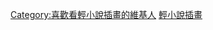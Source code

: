 {{Userbox
  |id = {{lang|ja|イラ<br>スト}}
  |id-c = #FFFFFF
  |id-s = 11
  |info = 這個用戶喜歡欣賞'''[[輕小說]]的插畫'''。
  |info-c = #FF9999
  |info-s = 10
  |border-c = #440000
}}<includeonly>[[Category:喜歡看輕小說插畫的維基人]]</includeonly><noinclude>
[[Category:書本用戶框模板|輕小說插畫]]
</noinclude>